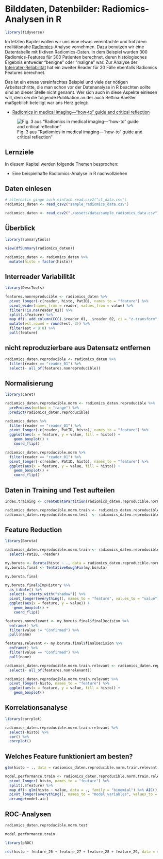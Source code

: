 # Bilddaten, Datenbilder: Radiomics-Analysen in R

```r
library(tidyverse)
```

Im letzten Kapitel wollen wir uns eine etwas vereinfachte und trotzdem realitätsnahe [Radiomics](https://de.wikipedia.org/wiki/Radiomics)-Analyse vornehmen. Dazu benutzen wir eine Datentabelle mit fiktiven Radiomics-Daten. In dem Beispiel wurden 300 Radiomics-Features für 300 Patienten berechnet, deren histologisches Ergebnis entweder "benigne" oder "maligne" war. Zur Analyse der [Interrater-Reliabilität](https://de.wikipedia.org/wiki/Interrater-Reliabilität) hat ein zweiter Reader für 20 Fälle ebenfalls Radiomics Features berechnet.

Das ist ein etwas vereinfachtes Beispiel und viele der nötigen Arbeitsschritte, die man schon vor der Datenanalyse in R beachten sollte sind an dieser Stelle nicht genannt. Wer sich auch in diese Aspekte einlesen will, dem sei die folgende Publikation an der auch Bettina Baeßler maßgeblich beteiligt war ans Herz gelegt:

- [Radiomics in medical imaging—“how-to” guide and critical reflection](https://insightsimaging.springeropen.com/articles/10.1186/s13244-020-00887-2)

![Fig. 3 aus "Radiomics in medical imaging—“how-to” guide and critical reflection"](./assets/img/radiomics-howto.png)

## Lernziele

In diesem Kapitel werden folgende Themen besprochen:

- Eine beispielhafte Radiomics-Analyse in R nachvollziehen

## Daten einlesen

```r
# alternativ ginge auch einfach read.csv2("ct_data.csv")
radiomics_daten <- read_csv2("sample_radiomics_data.csv")
```

```r
radiomics_daten <- read_csv2("./assets/data/sample_radiomics_data.csv")
```

## Überblick

```r
library(summarytools)

view(dfSummary(radiomics_daten))

radiomics_daten <- radiomics_daten %>% 
  mutate(histo = factor(histo))
```

## Interreader Variabilität

```r
library(DescTools)

features.nonreproducible <- radiomics_daten %>% 
  pivot_longer(-c(reader, histo, PatID), names_to = "feature") %>% 
  pivot_wider(names_from = reader, values_from = value) %>% 
  filter(!is.na(reader_02)) %>% 
  split(.$feature) %>% 
  map_df(~ add_column(CCC(.$reader_01, .$reader_02, ci = "z-transform", conf.level = 0.95, na.rm = TRUE)$rho.c, feature = unique(.$feature), .before = 1)) %>% 
  mutate(est.round = round(est, 3)) %>% 
  filter(est < 0.8) %>% 
  pull(feature)
```

## nicht reproduzierbare aus Datensatz entfernen

```r
radiomics_daten.reproducible <- radiomics_daten %>% 
  filter(reader == "reader_01") %>% 
  select(- all_of(features.nonreproducible))
```

## Normalisierung

```r
library(caret)

radiomics_daten.reproducible.norm <- radiomics_daten.reproducible %>% 
  preProcess(method = "range") %>% 
  predict(radiomics_daten.reproducible)

radiomics_daten %>% 
  filter(reader == "reader_01") %>% 
  pivot_longer(-c(reader, PatID, histo), names_to = "feature") %>% 
  ggplot(aes(x = feature, y = value, fill = histo)) +
    geom_boxplot() +
    coord_flip()

radiomics_daten.reproducible.norm %>% 
  filter(reader == "reader_01") %>% 
  pivot_longer(-c(reader, PatID, histo), names_to = "feature") %>% 
  ggplot(aes(x = feature, y = value, fill = histo)) +
    geom_boxplot() +
    coord_flip()
```

## Daten in Training und Test aufteilen

```r
index.training <- createDataPartition(radiomics_daten.reproducible.norm$histo, p = 0.8, list = FALSE)

radiomics_daten.reproducible.norm.train <- radiomics_daten.reproducible.norm[index.training, ]
radiomics_daten.reproducible.norm.test  <- radiomics_daten.reproducible.norm[-index.training, ]
```

## Feature Reduction

```r
library(Boruta)

radiomics_daten.reproducible.norm.train <- radiomics_daten.reproducible.norm.train %>% 
  select(-PatID, -reader)

my.boruta <- Boruta(histo ~ ., data = radiomics_daten.reproducible.norm.train)
my.boruta.final <- TentativeRoughFix(my.boruta)

my.boruta.final

my.boruta.final$ImpHistory %>%
  as_tibble() %>% 
  select(- starts_with("shadow")) %>% 
  pivot_longer(everything(), names_to = "feature", values_to = "value") %>% 
  ggplot(aes(x = feature, y = value)) +
    geom_boxplot() +
    coord_flip()

features.nonrelevant <- my.boruta.final$finalDecision %>% 
  enframe() %>% 
  filter(value != "Confirmed") %>% 
  pull(name)

features.relevant <- my.boruta.final$finalDecision %>% 
  enframe() %>% 
  filter(value == "Confirmed") %>% 
  pull(name)

radiomics_daten.reproducible.norm.train.relevant <- radiomics_daten.reproducible.norm.train %>% 
  select(- all_of(features.nonrelevant))
```

```r
radiomics_daten.reproducible.norm.train.relevant %>% 
  pivot_longer(-histo, names_to = "feature") %>% 
  ggplot(aes(x = feature, y = value, fill = histo)) +
    geom_boxplot()
```

## Korrelationsanalyse

```r
library(corrplot)

radiomics_daten.reproducible.norm.train.relevant %>% 
  select(-histo) %>% 
  cor() %>% 
  corrplot()
```

## Welches Feature funktioniert am besten?

```r
glm(histo ~ ., data = radiomics_daten.reproducible.norm.train.relevant, family = "binomial") %>% AIC()

model.performance.train <- radiomics_daten.reproducible.norm.train.relevant %>% 
  pivot_longer(-histo, names_to = "feature") %>% 
  split(.$feature) %>% 
  map_df(~ glm(histo ~ value, data = ., family = "binomial") %>% AIC()) %>% 
  pivot_longer(everything(), names_to = "model.variables", values_to = "model.aic") %>% 
  arrange(model.aic)
```





## ROC-Analysen

```r
radiomics_daten.reproducible.norm.test

model.performance.train

library(pROC)

roc(histo ~ feature_26 + feature_27 + feature_28 + feature_29, data = radiomics_daten.reproducible.norm.test) %>% ggroc()
```

